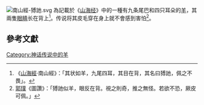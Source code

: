 [[File:南山經-猼訑.svg|thumb]]
'''{{ruby-py|猼|-{zh-cn:bó;zh-tw:ㄅㄛˊ;}-}}{{ruby-py|訑|-{zh-cn:yí;zh-tw:ㄧˊ}-}}'''為記載於《[[山海经|山海经]]》中的一種有九条尾巴和四只耳朵的[[羊|羊]]，其兩隻[[眼睛|眼睛]]长在背上<ref>《[[山海經|山海經]]·南山經》：「其状如羊，九尾四耳，其目在背，其名曰猼訑，佩之不畏」。</ref>。传说将其皮毛穿在身上就不會感到害怕<ref>[[郭璞|郭璞]]《圖讚》：「猼訑似羊，眼反在背。視之則奇，推之無怪。若欲不恐，厥皮可佩。」</ref>。

== 參考文獻 ==
{{reflist}}

[[Category:神话传说中的羊|Category:神话传说中的羊]]